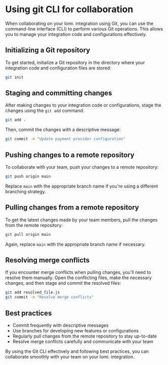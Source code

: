 # Using git CLI for collaboration

When collaborating on your lomi. integration using Git, you can use the command-line interface (CLI) to perform various Git operations. This allows you to manage your integration code and configurations effectively.

## Initializing a Git repository

To get started, initialize a Git repository in the directory where your integration code and configuration files are stored:

```bash
git init
```

## Staging and committing changes

After making changes to your integration code or configurations, stage the changes using the `git add` command:

```bash
git add .
```

Then, commit the changes with a descriptive message:

```bash
git commit -m "Update payment provider configuration"
```

## Pushing changes to a remote repository

To collaborate with your team, push your changes to a remote repository:

```bash
git push origin main
```

Replace `main` with the appropriate branch name if you're using a different branching strategy.

## Pulling changes from a remote repository

To get the latest changes made by your team members, pull the changes from the remote repository:

```bash
git pull origin main
```

Again, replace `main` with the appropriate branch name if necessary.

## Resolving merge conflicts

If you encounter merge conflicts when pulling changes, you'll need to resolve them manually. Open the conflicting files, make the necessary changes, and then stage and commit the resolved files:

```bash
git add resolved_file.js
git commit -m "Resolve merge conflicts"
```

## Best practices

- Commit frequently with descriptive messages
- Use branches for developing new features or configurations
- Regularly pull changes from the remote repository to stay up-to-date
- Resolve merge conflicts carefully and communicate with your team

By using the Git CLI effectively and following best practices, you can collaborate smoothly with your team on your lomi. integration.
